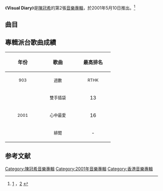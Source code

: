 {{Infobox album <!-- See Wikipedia:WikiProject_Albums -->
| name       = Visual Diary
| type       = [[專輯|專輯]]
| artist     = [[陳冠希|陳冠希]]
| cover      = 陳冠希 Visual Diary cover.jpg
| released   = 2001年5月10日
| recorded   = 2001年
| genre      = [[粵語流行音樂|粵語流行音樂]]
| length     = 42分55秒
| label      = [[音樂家唱片|音樂家唱片]]
<!-- 未知參數 | number     = 11 -->
| prev_title = [[Edison_Chen|Edison Chen]]
| prev_year  = 2000
| next_title = [[Ed_Is_On|Ed Is On]]
| next_year  = 2001
}}
《'''Visual Diary'''》是[[陳冠希|陳冠希]]的第2張[[音樂專輯|音樂專輯]]，於2001年5月10日推出。<ref>[http://inews.iwant-radio.com/archives/257] {{Wayback|url=http://inews.iwant-radio.com/archives/257 |date=20210709185301 }}，[http://ent.sina.com.cn/p/i/44739.html?from=wap] {{Wayback|url=http://ent.sina.com.cn/p/i/44739.html?from=wap |date=20210709191102 }}</ref>

== 曲目 ==
{{tracklist
| headline        = CD
| total_length    = 42:55

| title1         = 雙手插袋
| music1         = [[張佳添|張佳添]]
| lyrics1        = [[梁芷珊|梁芷珊]]<br>（Rap詞：[[陳冠希|陳冠希]]）
| arranger1      = [[Billy_Chan|Billy Chan]]
| producer1      = [[江港生|江港生]]
| longnote1      = 第一主打
| length1        = 3:43

| title2         = 心中最愛
| music2         = [[鄧文傑|鄧文傑]]
| lyrics2        = 梁芷珊
| arranger2      = Billy Chan
| producer2      = 江港生
| longnote2      = 第二主打
| length2        = 4:18

| title3         = 緋聞
| music3         = [[周博賢|周博賢]]
| lyrics3        = 梁芷珊
| arranger3      = [[陳哲廬|陳哲廬]]<br>周博賢
| producer3      = 江港生<br>陳哲廬
| longnote3      = 第三主打
| length3        = 3:10

| title4         = 放任
| music4         = [[Hae-Woon_Park|Hae-Woon Park]]
| lyrics4        = [[因葵|因葵]]<br>（Rap詞：陳冠希）
| arranger4      = [[梁伯君|梁伯君]]<br>[[陳永毅|陳永毅]]
| producer4      = 江港生
| note4          = [[容祖兒|容祖兒]]合唱
| longnote4      = 
| length4        = 3:43

| title5         = 凍飲
| music5         = [[林健華|林健華]]
| lyrics5        = [[林因|林因]]
| arranger5      = Billy Chan
| producer5      = 江港生
| longnote5      = 
| length5        = 4:38

| title6         = 新刺激
| music6         = [[吳國恩|吳國恩]]<br>江港生
| lyrics6        = 林因<br>（Rap詞：陳冠希）
| arranger6      = 吳國恩
| producer6      = 江港生
| longnote6      = 2001百事"音樂卡車"篇廣告主題曲
| length6        = 3:31

| title7         = 請早說
| music7         = [[彭海桐|彭海桐]]
| lyrics7        = [[李敏_(香港)|李敏]]
| arranger7      = Billy Chan<br>江港生
| producer7      = 江港生
| longnote7      = 
| length7        = 4:10

| title8         = 回頭路
| music8         = [[Kang_Ta|Kang Ta]]
| lyrics8        = [[張浩_(填詞人)|張浩]]
| arranger8      = 梁伯君<br>陳永毅
| producer8      = 江港生
| longnote8      = 原曲為[[Kang_Ta|Kang Ta]]的《Illusion》
| length8        = 4:44

| title9         = 愛火
| music9         = [[Peter_Broman|Peter Broman]]<br>[[Peter_Wennerberg|Peter Wennerberg]]
| lyrics9        = 張浩
| arranger9      = Billy Chan
| producer9      = 江港生
| longnote9      = 
| length9        = 3:49

| title10        = When love's gonna end
| music10        = 張佳添
| lyrics10       = 張佳添
| arranger10     = 張佳添
| producer10     = 江港生<br>張佳添
| longnote10     = 
| length10       = 3:37

| title11        = 解渴
| music11        = 吳國恩<br>江港生
| lyrics11       = 林因<br>（Rap詞：陳冠希）
| arranger11     = 吳國恩
| producer11     = 江港生
| longnote11     = 2001百事"音樂卡車"篇廣告主題曲國語版
| length11       = 3:27
}}

== 專輯派台歌曲成績 ==
{| class="wikitable"
!align="center" rowspan="2" | 年份
!align="center" rowspan="2" | 歌曲
!align="center" colspan="8" | 最高排名
|-
!width="100"|<small>903</small> !! width="100"|<small>週數</small> !! width="100"|<small>RTHK</small> !! width="100"|<small>週數</small> !! width="100"|<small>997</small> !! width="100"|<small>週數</small> !! width="100"|<small>TVB</small> !! width="100"|<small>週數</small>
|-
|align="center" rowspan="3"| <small>2001</small> ||align="center"| <small>雙手插袋</small> ||align="center"| 13 ||align="center"| - ||align="center"| '''1''' ||align="center"| - ||align="center"| '''1''' ||align="center"| - ||align="center"| '''1''' ||align="center"| -
|-
|align="center"| <small>心中最愛</small> ||align="center"| 16 ||align="center"| - ||align="center"| 2 ||align="center"| - ||align="center"| 4 ||align="center"| - ||align="center"| 4 ||align="center"| -
|-
|align="center"| <small>緋聞</small> ||align="center"| - ||align="center"| - ||align="center"| 14 ||align="center"| - ||align="center"| 5 ||align="center"| - ||align="center"| - ||align="center"| -
|}

== 参考文献 ==
{{reflist}}

[[Category:陳冠希音樂專輯|Category:陳冠希音樂專輯]]
[[Category:2001年音樂專輯|Category:2001年音樂專輯]]
[[Category:香港音樂專輯|Category:香港音樂專輯]]